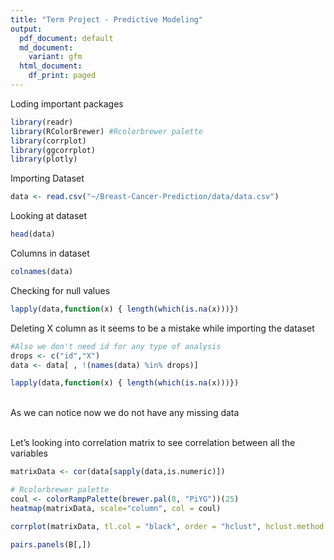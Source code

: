 ```yaml
---
title: "Term Project - Predictive Modeling"
output:
  pdf_document: default
  md_document:
    variant: gfm
  html_document:
    df_print: paged
---
```

Loding important packages 
```r
library(readr)
library(RColorBrewer) #Rcolorbrewer palette
library(corrplot)
library(ggcorrplot)
library(plotly)
```

Importing Dataset
```r
data <- read.csv("~/Breast-Cancer-Prediction/data/data.csv")
```

Looking at dataset
```r
head(data)
```

Columns in dataset
```r
colnames(data)
```

Checking for null values
```r
lapply(data,function(x) { length(which(is.na(x)))})
```

Deleting X column as it seems to be a mistake while importing the dataset 
```r
#Also we don't need id for any type of analysis
drops <- c("id","X")
data <- data[ , !(names(data) %in% drops)]
```

```r
lapply(data,function(x) { length(which(is.na(x)))})
```


\
As we can notice now we do not have any missing data
\

\
Let's looking into correlation matrix to see correlation  between all the variables
\
```r
matrixData <- cor(data[sapply(data,is.numeric)])

# Rcolorbrewer palette
coul <- colorRampPalette(brewer.pal(8, "PiYG"))(25)
heatmap(matrixData, scale="column", col = coul)

```

```r
corrplot(matrixData, tl.col = "black", order = "hclust", hclust.method = "average", addrect = 4, tl.cex = 0.7)
```
```r
pairs.panels(B[,])
```


